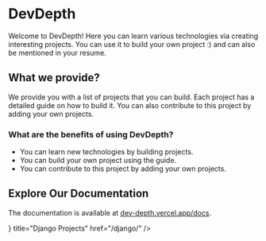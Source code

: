 # DevDepth

Welcome to DevDepth! Here you can learn various technologies via creating interesting projects. You can use it to build your own project :) and can also be mentioned in your resume.

## What we provide?

We provide you with a list of projects that you can build. Each project has a detailed guide on how to build it. You can also contribute to this project by adding your own projects.

### What are the benefits of using DevDepth?

- You can learn new technologies by building projects.
- You can build your own project using the guide.
- You can contribute to this project by adding your own projects.

## Explore Our Documentation

The documentation is available at [dev-depth.vercel.app/docs](https://dev-depth.vercel.app/docs).


<Cards>
  <Card
    icon={
        <svg fill="#092E20" role="img" viewBox="0 0 24 24" xmlns="http://www.w3.org/2000/svg"><title>Django</title><path d="M11.146 0h3.924v18.166c-2.013.382-3.491.535-5.096.535-4.791 0-7.288-2.166-7.288-6.32 0-4.002 2.65-6.6 6.753-6.6.637 0 1.121.05 1.707.203zm0 9.143a3.894 3.894 0 00-1.325-.204c-1.988 0-3.134 1.223-3.134 3.365 0 2.09 1.096 3.236 3.109 3.236.433 0 .79-.025 1.35-.102V9.142zM21.314 6.06v9.098c0 3.134-.229 4.638-.917 5.937-.637 1.249-1.478 2.039-3.211 2.905l-3.644-1.733c1.733-.815 2.574-1.53 3.109-2.625.561-1.121.739-2.421.739-5.835V6.059h3.924zM17.39.021h3.924v4.026H17.39z"/></svg>
        } 
    title="Django Projects" 
    href="/django/" 
    />
  <Card  title="Tabs" href="/docs/guide/built-ins/tabs" />
  <Card  title="Steps" href="/docs/guide/built-ins/steps" />
</Cards>
